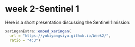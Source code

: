 # week 2-Sentinel 1

Here is a short presentation discussing the Sentinel 1 mission:

```r
xaringanExtra::embed_xaringan(
  url = "https://yukiyangsiyu.github.io/Week2/",
  ratio = "4:3")

```
